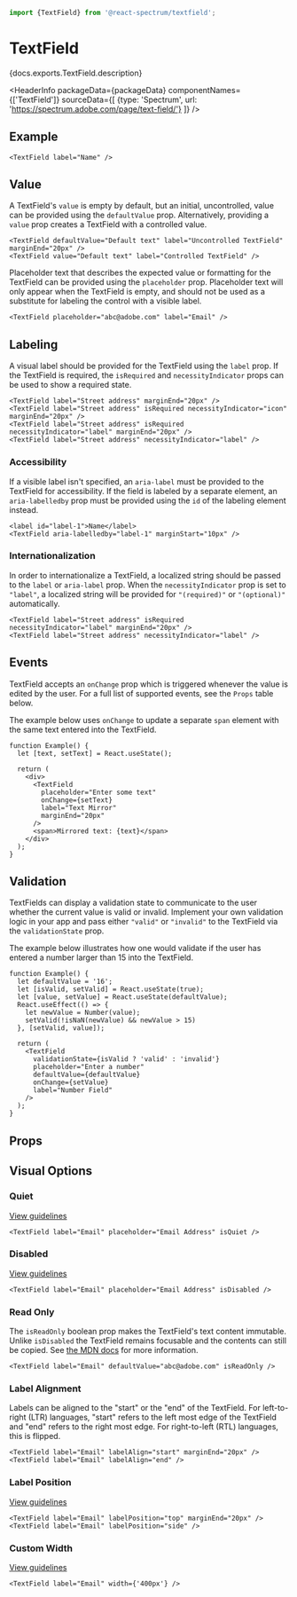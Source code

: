 

```jsx import
import {TextField} from '@react-spectrum/textfield';
```

# TextField

<p>{docs.exports.TextField.description}</p>

<HeaderInfo
  packageData={packageData}
  componentNames={['TextField']}
  sourceData={[
    {type: 'Spectrum', url: 'https://spectrum.adobe.com/page/text-field/'}
  ]} />

## Example

```tsx example
<TextField label="Name" />
```

## Value

A TextField's `value` is empty by default, but an initial, uncontrolled, value can be provided using the `defaultValue` prop.
Alternatively, providing a `value` prop creates a TextField with a controlled value. 

```tsx example
<TextField defaultValue="Default text" label="Uncontrolled TextField" marginEnd="20px" />
<TextField value="Default text" label="Controlled TextField" />
```

Placeholder text that describes the expected value or formatting for the TextField can be provided using the `placeholder` prop. 
Placeholder text will only appear when the TextField is empty, and should not be used as a substitute for labeling the control with a visible label.

```tsx example
<TextField placeholder="abc@adobe.com" label="Email" />
```

## Labeling

A visual label should be provided for the TextField using the `label` prop. If the TextField is required, the `isRequired` and 
`necessityIndicator` props can be used to show a required state.

```tsx example
<TextField label="Street address" marginEnd="20px" />
<TextField label="Street address" isRequired necessityIndicator="icon" marginEnd="20px" />
<TextField label="Street address" isRequired necessityIndicator="label" marginEnd="20px" />
<TextField label="Street address" necessityIndicator="label" />
```

### Accessibility

If a visible label isn't specified, an `aria-label` must be provided to the TextField for 
accessibility. If the field is labeled by a separate element, an `aria-labelledby` prop must be provided using 
the `id` of the labeling element instead.

```tsx example
<label id="label-1">Name</label>
<TextField aria-labelledby="label-1" marginStart="10px" />
```

### Internationalization

In order to internationalize a TextField, a localized string should be passed to the `label` or `aria-label` prop.
When the `necessityIndicator` prop is set to `"label"`, a localized string will be provided for `"(required)"` or `"(optional)"` automatically.

```tsx example
<TextField label="Street address" isRequired necessityIndicator="label" marginEnd="20px" />
<TextField label="Street address" necessityIndicator="label" />
```

## Events

TextField accepts an `onChange` prop which is triggered whenever the value is edited by the user. 
For a full list of supported events, see the `Props` table below.

The example below uses `onChange` to update a separate `span` element with the same text entered into the TextField.
```tsx example
function Example() {
  let [text, setText] = React.useState();

  return (
    <div>
      <TextField
        placeholder="Enter some text"
        onChange={setText}
        label="Text Mirror"
        marginEnd="20px"
      />
      <span>Mirrored text: {text}</span>
    </div>
  );
}
```

## Validation

TextFields can display a validation state to communicate to the user whether the current value is valid or invalid. 
Implement your own validation logic in your app and pass either `"valid"` or `"invalid"` to the TextField via the `validationState` prop.

The example below illustrates how one would validate if the user has entered a number larger than 15 into the TextField.
```tsx example
function Example() {
  let defaultValue = '16';
  let [isValid, setValid] = React.useState(true);
  let [value, setValue] = React.useState(defaultValue);
  React.useEffect(() => {
    let newValue = Number(value);
    setValid(!isNaN(newValue) && newValue > 15)
  }, [setValid, value]);

  return (
    <TextField
      validationState={isValid ? 'valid' : 'invalid'}
      placeholder="Enter a number"
      defaultValue={defaultValue}
      onChange={setValue}
      label="Number Field"
    />
  );
}
```

## Props

<PropTable component={docs.exports.TextField} links={docs.links} />

## Visual Options

### Quiet 

[View guidelines](https://spectrum.adobe.com/page/text-field/#Quiet)

```tsx example
<TextField label="Email" placeholder="Email Address" isQuiet />
```

### Disabled

[View guidelines](https://spectrum.adobe.com/page/text-field/#Disabled)

```tsx example
<TextField label="Email" placeholder="Email Address" isDisabled />
```

### Read Only

The `isReadOnly` boolean prop makes the TextField's text content immutable. Unlike `isDisabled` the TextField remains focusable 
and the contents can still be copied. See [the MDN docs](https://developer.mozilla.org/en-US/docs/Web/HTML/Attributes/readonly) for more information.

```tsx example
<TextField label="Email" defaultValue="abc@adobe.com" isReadOnly />
```

### Label Alignment

Labels can be aligned to the "start" or the "end" of the TextField. For left-to-right (LTR) languages, "start" refers to the left most edge
of the TextField and "end" refers to the right most edge. For right-to-left (RTL) languages, this is flipped.

```tsx example
<TextField label="Email" labelAlign="start" marginEnd="20px" />
<TextField label="Email" labelAlign="end" />
```

### Label Position

[View guidelines](https://spectrum.adobe.com/page/text-field/#Label-position)

```tsx example
<TextField label="Email" labelPosition="top" marginEnd="20px" />
<TextField label="Email" labelPosition="side" />
```

### Custom Width

[View guidelines](https://spectrum.adobe.com/page/text-field/#Width)

```tsx example
<TextField label="Email" width={'400px'} />
```

